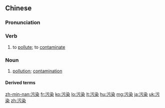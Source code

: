 {{also|汚染}}
==Chinese==
{{zh-forms|t2=汙染}}

===Pronunciation===
{{zh-pron
|m=wūrǎn
|c=wu1 jim5
|h=pfs=vû-ngiam
|mn=qz:ù-liám/tp,xm:u-liám/kh,zz:u-jiám/twvk:ù-jiám
|ma=Zh-wuran.ogg
|cat=v,n
}}

===Verb===
{{zh-verb}}

# to [[pollute]]; to [[contaminate]]

===Noun===
{{zh-noun}}

# [[pollution]]; [[contamination]]

====Derived terms====
{{zh-der|光污染|環境污染|空氣污染|水污染|土壤污染|污染物|污染源|噪音污染}}

{{zh-cat|Elementary}}

[[zh-min-nan:污染]]
[[fr:污染]]
[[ko:污染]]
[[lo:污染]]
[[lt:污染]]
[[hu:污染]]
[[mg:污染]]
[[ja:污染]]
[[uk:污染]]
[[zh:污染]]